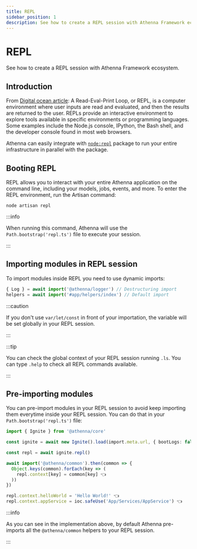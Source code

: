 ```yaml
---
title: REPL
sidebar_position: 1
description: See how to create a REPL session with Athenna Framework ecosystem.
---
```


# REPL

See how to create a REPL session with Athenna Framework ecosystem.

## Introduction

From [Digital ocean article](https://www.digitalocean.com/community/tutorials/what-is-repl): 
A Read-Eval-Print Loop, or REPL, is a computer environment 
where user inputs are read and evaluated, and then the results 
are returned to the user. REPLs provide an interactive 
environment to explore tools available in specific environments 
or programming languages. Some examples include the Node.js 
console, IPython, the Bash shell, and the developer console 
found in most web browsers.

Athenna can easily integrate with 
[`node:repl`](https://nodejs.org/api/repl.html#repl) package 
to run your entire infrastructure in parallel with the package.

## Booting REPL

REPL allows you to interact with your entire Athenna 
application on the command line, including your models,
jobs, events, and more. To enter the REPL environment, 
run the Artisan command:

```shell
node artisan repl
```

:::info

When running this command, Athenna will use the 
`Path.bootstrap('repl.ts')` file to execute your session.

:::

## Importing modules in REPL session

To import modules inside REPL you need to use dynamic imports:

```typescript
{ Log } = await import('@athenna/logger') // Destructuring import
helpers = await import('#app/helpers/index') // Default import
```

:::caution

If you don't use `var/let/const` in front of your importation, 
the variable will be set globally in your REPL session.

:::

:::tip

You can check the global context of your REPL session 
running `.ls`. You can type `.help` to check all REPL 
commands available.

:::

## Pre-importing modules

You can pre-import modules in your REPL session to avoid keep
importing them everytime inside your REPL session. You can do that
in your `Path.bootstrap('repl.ts')` file:

```typescript
import { Ignite } from '@athenna/core'

const ignite = await new Ignite().load(import.meta.url, { bootLogs: false })

const repl = await ignite.repl()

await import('@athenna/common').then(common => {
  Object.keys(common).forEach(key => (
    repl.context[key] = common[key] 👈
  ))
})

repl.context.helloWorld = 'Hello World!' 👈
repl.context.appService = ioc.safeUse('App/Services/AppService') 👈
```

:::info

As you can see in the implementation above, by default Athenna
pre-imports all the `@athenna/common` helpers to your REPL session.

:::
